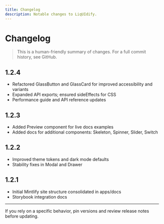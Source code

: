 ```yaml
---
title: Changelog
description: Notable changes to LiqUIdify.
---
```


# Changelog

> This is a human-friendly summary of changes. For a full commit history, see GitHub.

## 1.2.4

- Refactored GlassButton and GlassCard for improved accessibility and variants
- Expanded API exports; ensured sideEffects for CSS
- Performance guide and API reference updates

## 1.2.3

- Added Preview component for live docs examples
- Added docs for additional components: Skeleton, Spinner, Slider, Switch

## 1.2.2

- Improved theme tokens and dark mode defaults
- Stability fixes in Modal and Drawer

## 1.2.1

- Initial Mintlify site structure consolidated in apps/docs
- Storybook integration docs

---

If you rely on a specific behavior, pin versions and review release notes before updating.
